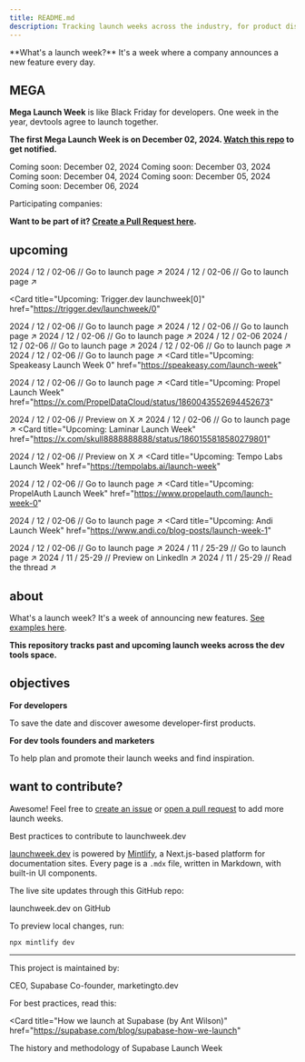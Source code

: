 ```yaml
---
title: README.md
description: Tracking launch weeks across the industry, for product discovery and inspiration.
---
```


<Info>
  **What's a launch week?** It's a week where a company announces a new feature every day.
</Info>

## MEGA

**Mega Launch Week** is like Black Friday for developers. One week in the year, devtools agree to launch together.

**The first Mega Launch Week is on December 02, 2024. [Watch this repo](https://git.new/lw) to get notified.**

<Tabs>
  <Tab title="Mon">
    <Card icon="calendar" horizontal>
      Coming soon: December 02, 2024
    </Card>
  </Tab>
  <Tab title="Tue">
    <Card icon="calendar" horizontal>
      Coming soon: December 03, 2024
    </Card>
  </Tab>
  <Tab title="Wed">
    <Card icon="calendar" horizontal>
      Coming soon: December 04, 2024
    </Card>
  </Tab>
  <Tab title="Thu">
    <Card icon="calendar" horizontal>
      Coming soon: December 05, 2024
    </Card>
  </Tab>
  <Tab title="Fri">
    <Card icon="calendar" horizontal>
      Coming soon: December 06, 2024
    </Card>
  </Tab>
</Tabs>

Participating companies:

<CardGroup cols={2}>
  <Card title="Supabase" href="https://supabase.com" horizontal>
  </Card>

  <Card title="Trigger.dev" href="https://trigger.dev/" horizontal>
  </Card>

  <Card title="OpenInt" href="https://openint.dev/" horizontal>
  </Card>

  <Card title="Stack Auth" href="https://stack-auth.com/" horizontal>
  </Card>

  <Card title="Quivr" href="https://quivr.com/" horizontal>
  </Card>

  <Card title="Jamsocket" href="https://jamsocket.com/" horizontal>
  </Card>

  <Card title="Magic Patterns" href="https://magicpatterns.com/" horizontal>
  </Card>

  <Card title="Speakeasy" href="https://speakeasy.com/" horizontal>
  </Card>
  
  <Card title="Propel" href="https://www.propeldata.com/" horizontal>
  </Card>

  <Card title="Outerbase" href="https://outerbase.com/" horizontal>
  </Card>

  <Card title="Pinecone" href="https://www.pinecone.io/" horizontal>
  </Card>

  <Card title="Laminar" href="https://www.lmnr.ai/" horizontal>
  </Card>
  
  <Card title="Tempo Labs" href="https://tempolabs.ai/" horizontal>
  </Card>

  <Card title="PropelAuth" href="https://www.propelauth.com/" horizontal>
  </Card>

  <Card title="AirPinpoint" href="https://airpinpoint.com/" horizontal>
  </Card>
  
  <Card title="Andi" href="https://andisearch.com/" horizontal>
  </Card>
</CardGroup>

**Want to be part of it? [Create a Pull Request here](https://git.new/lw).**

## upcoming

<Card title="Upcoming: Supabase Launch Week 13" href="https://supabase.com/launch-week">
    2024 / 12 / 02-06 // Go to launch page ↗︎
</Card>

<Card title="Upcoming: AirPinpoint Launch Week" href="https://airpinpoint.com/launch-week">
  2024 / 12 / 02-06 // Go to launch page ↗︎
</Card>

<Card
  title="Upcoming: Trigger.dev launchweek[0]"
  href="https://trigger.dev/launchweek/0"
>
  2024 / 12 / 02-06 // Go to launch page ↗︎
</Card>
  <Card title="Upcoming: OpenInt Premier Launch Week" href="https://openint.dev/launch-week">
    2024 / 12 / 02-06 // Go to launch page ↗︎
  </Card>
  <Card title="Upcoming: Stack Auth Launch Week" href="https://stack-auth.com/launch">
    2024 / 12 / 02-06 // Go to launch page ↗︎
  </Card>
  <Card title="Upcoming: Quivr Launch Week">
    2024 / 12 / 02-06
  </Card>
  <Card title="Upcoming: Jamsocket Launch Week" href="https://jamsocket.com/launch-week/0">
    2024 / 12 / 02-06 // Go to launch page ↗︎
  </Card>
  <Card title="Upcoming: Magic Patterns Launch Week 1" href="https://magicpatterns.com/launch-week">
    2024 / 12 / 02-06 // Go to launch page ↗︎
  </Card>
  <Card title="Upcoming: Outerbase Launch Week 4" href="https://outerbase.com/launch-week">
    2024 / 12 / 02-06 // Go to launch page ↗︎
  </Card>
<Card
  title="Upcoming: Speakeasy Launch Week 0"
  href="https://speakeasy.com/launch-week"
>
  2024 / 12 / 02-06 // Go to launch page ↗︎
</Card>
<Card
  title="Upcoming: Propel Launch Week"
  href="https://x.com/PropelDataCloud/status/1860043552694452673"
>
  2024 / 12 / 02-06 // Preview on X ↗︎
</Card>
<Card title="Upcoming: Pinecone Launch Week" href="https://www.pinecone.io/launch-week/">
  2024 / 12 / 02-06 // Go to launch page ↗︎
</Card>
<Card
  title="Upcoming: Laminar Launch Week"
  href="https://x.com/skull8888888888/status/1860155818580279801"
>
  2024 / 12 / 02-06 // Preview on X ↗︎
</Card>
<Card
  title="Upcoming: Tempo Labs Launch Week"
  href="https://tempolabs.ai/launch-week"
>
  2024 / 12 / 02-06 // Go to launch page ↗︎
</Card>
<Card
  title="Upcoming: PropelAuth Launch Week"
  href="https://www.propelauth.com/launch-week-0"
>
  2024 / 12 / 02-06 // Go to launch page ↗︎
</Card>
<Card
  title="Upcoming: Andi Launch Week"
  href="https://www.andi.co/blog-posts/launch-week-1"
>
  2024 / 12 / 02-06 // Go to launch page ↗︎
</Card>
<Card title="Upcoming: Daytona Create Launch Week 3" href="https://create.daytona.io/">
    2024 / 11 / 25-29 // Go to launch page ↗︎
</Card>
<Card title="Upcoming: Cyclops Launch Week" href="https://www.linkedin.com/feed/update/urn:li:activity:7264643801439236096/">
  2024 / 11 / 25-29 // Preview on LinkedIn ↗︎
</Card>
<Card title="Upcoming: MeiliSearch Launch Week" href="https://x.com/meilisearch/status/1860956618357195225">
  2024 / 11 / 25-29 // Read the thread ↗︎
</Card>

## about

What's a launch week? It's a week of announcing new features. [See examples here](lw).

**This repository tracks past and upcoming launch weeks across the dev tools space.**

## objectives

**For developers**

To save the date and discover awesome developer-first products.

**For dev tools founders and marketers**

To help plan and promote their launch weeks and find inspiration.

## want to contribute?

Awesome! Feel free to [create an issue](https://github.com/supabase-community/launchweek.dev/issues) or [open a pull request](https://github.com/supabase-community/launchweek.dev/pulls) to add more launch weeks.

<Card title="CONTRIBUTING.md" href="CONTRIBUTING">
  Best practices to contribute to launchweek.dev
</Card>

[launchweek.dev](https://launchweek.dev) is powered by [Mintlify](https://mintlify.com), a Next.js-based platform for documentation sites. Every page is a `.mdx` file, written in Markdown, with built-in UI components.

The live site updates through this GitHub repo:

<Card title="supabase-community/launchweek.dev" href="https://git.new/lw">
  launchweek.dev on GitHub
</Card>

To preview local changes, run:

```
npx mintlify dev
```

---

This project is maintained by:

<CardGroup cols={2}>
  <Card title="Paul Copplestone" href="https://x.com/kiwicopple" horizontal>
    CEO, Supabase
  </Card>
  <Card title="Flo Merian" href="https://x.com/fmerian" horizontal>
    Co-founder, marketingto.dev
  </Card>
</CardGroup>

For best practices, read this:

<Card
  title="How we launch at Supabase (by Ant Wilson)"
  href="https://supabase.com/blog/supabase-how-we-launch"
>
  The history and methodology of Supabase Launch Week
</Card>
